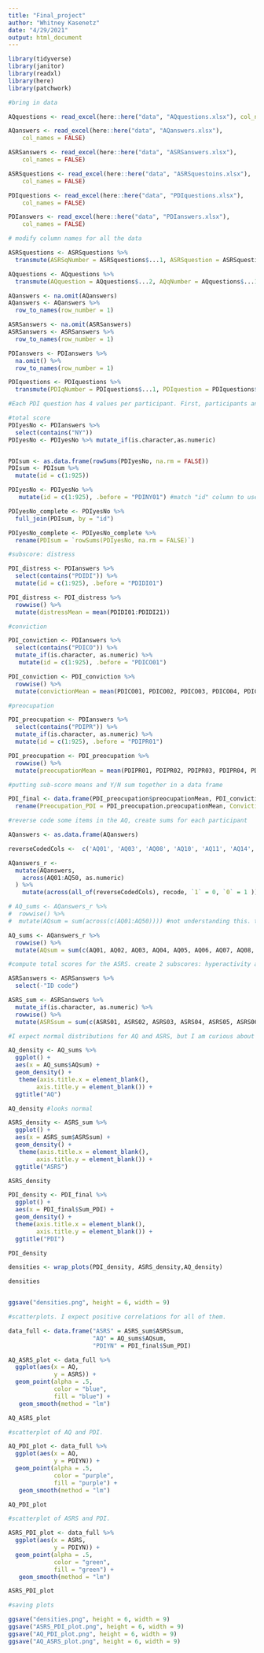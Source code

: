 ```yaml
---
title: "Final_project"
author: "Whitney Kasenetz"
date: "4/29/2021"
output: html_document
---
```


```r
library(tidyverse)
library(janitor) 
library(readxl)
library(here)
library(patchwork)

#bring in data

AQquestions <- read_excel(here::here("data", "AQquestions.xlsx"), col_names = FALSE)

AQanswers <- read_excel(here::here("data", "AQanswers.xlsx"), 
    col_names = FALSE)

ASRSanswers <- read_excel(here::here("data", "ASRSanswers.xlsx"), 
    col_names = FALSE)

ASRSquestions <- read_excel(here::here("data", "ASRSquestoins.xlsx"),
    col_names = FALSE)

PDIquestions <- read_excel(here::here("data", "PDIquestions.xlsx"),
    col_names = FALSE)

PDIanswers <- read_excel(here::here("data", "PDIanswers.xlsx"),
    col_names = FALSE)
```

```r
# modify column names for all the data

ASRSquestions <- ASRSquestions %>% 
  transmute(ASRSqNumber = ASRSquestions$...1, ASRSquestion = ASRSquestions$...2)

AQquestions <- AQquestions %>% 
  transmute(AQquestion = AQquestions$...2, AQqNumber = AQquestions$...1)

AQanswers <- na.omit(AQanswers)
AQanswers <- AQanswers %>% 
  row_to_names(row_number = 1)

ASRSanswers <- na.omit(ASRSanswers)
ASRSanswers <- ASRSanswers %>% 
  row_to_names(row_number = 1)

PDIanswers <- PDIanswers %>% 
  na.omit() %>% 
  row_to_names(row_number = 1)

PDIquestions <- PDIquestions %>% 
  transmute(PDIqNumber = PDIquestions$...1, PDIquestion = PDIquestions$...2)
```

```r
#Each PDI question has 4 values per participant. First, participants answer "yes" or "no" for each question. Then, for each question they rate 3 sub-scales on a 1-5 rating scale. I want overall scores and then each person's 3 sub-scores.

#total score
PDIyesNo <- PDIanswers %>% 
  select(contains("NY"))
PDIyesNo <- PDIyesNo %>% mutate_if(is.character,as.numeric)


PDIsum <- as.data.frame(rowSums(PDIyesNo, na.rm = FALSE))
PDIsum <- PDIsum %>% 
  mutate(id = c(1:925))

PDIyesNo <- PDIyesNo %>% 
   mutate(id = c(1:925), .before = "PDINY01") #match "id" column to use join function

PDIyesNo_complete <- PDIyesNo %>% 
  full_join(PDIsum, by = "id")

PDIyesNo_complete <- PDIyesNo_complete %>% 
  rename(PDIsum = `rowSums(PDIyesNo, na.rm = FALSE)`)

#subscore: distress

PDI_distress <- PDIanswers %>% 
  select(contains("PDIDI")) %>% 
  mutate(id = c(1:925), .before = "PDIDI01")

PDI_distress <- PDI_distress %>% 
  rowwise() %>% 
  mutate(distressMean = mean(PDIDI01:PDIDI21))

#conviction

PDI_conviction <- PDIanswers %>% 
  select(contains("PDICO")) %>% 
  mutate_if(is.character, as.numeric) %>% 
   mutate(id = c(1:925), .before = "PDICO01")

PDI_conviction <- PDI_conviction %>% 
  rowwise() %>% 
  mutate(convictionMean = mean(PDICO01, PDICO02, PDICO03, PDICO04, PDICO05, PDICO06, PDICO07, PDICO08, PDICO09, PDICO10, PDICO11, PDICO12, PDICO13, PDICO14, PDICO15, PDICO16, PDICO17, PDICO18, PDICO19, PDICO20, PDICO21)) #disappointingly, I couldn't get the across() function to work the way I wanted. So I typed it out

#preocupation

PDI_preocupation <- PDIanswers %>% 
  select(contains("PDIPR")) %>% 
  mutate_if(is.character, as.numeric) %>% 
  mutate(id = c(1:925), .before = "PDIPR01")

PDI_preocupation <- PDI_preocupation %>% 
  rowwise() %>% 
  mutate(preocupationMean = mean(PDIPR01, PDIPR02, PDIPR03, PDIPR04, PDIPR05, PDIPR06, PDIPR07, PDIPR08, PDIPR09, PDIPR10, PDIPR11, PDIPR12, PDIPR13, PDIPR14, PDIPR15, PDIPR16, PDIPR17, PDIPR18, PDIPR19, PDIPR20, PDIPR21)) 

#putting sub-score means and Y/N sum together in a data frame

PDI_final <- data.frame(PDI_preocupation$preocupationMean, PDI_conviction$convictionMean, PDI_distress$distressMean, PDIyesNo_complete$PDIsum) %>% 
  rename(Preocupation_PDI = PDI_preocupation.preocupationMean, Conviction_PDI = PDI_conviction.convictionMean, Distress_PDI = PDI_distress.distressMean, Sum_PDI = PDIyesNo_complete.PDIsum)

```

```r
#reverse code some items in the AQ, create sums for each participant

AQanswers <- as.data.frame(AQanswers)

reverseCodedCols <-  c('AQ01', 'AQ03', 'AQ08', 'AQ10', 'AQ11', 'AQ14', 'AQ15', 'AQ17', 'AQ24', 'AQ25', 'AQ27', 'AQ28', 'AQ29', 'AQ30', 'AQ31', 'AQ32', 'AQ34', 'AQ36', 'AQ37', 'AQ38', 'AQ40', 'AQ44', 'AQ47', 'AQ48', 'AQ49', 'AQ50')

AQanswers_r <-
  mutate(AQanswers,
    across(AQ01:AQ50, as.numeric)
  ) %>% 
    mutate(across(all_of(reverseCodedCols), recode, `1` = 0, `0` = 1 ))

# AQ_sums <- AQanswers_r %>% 
#  rowwise() %>% 
#  mutate(AQsum = sum(across(c(AQ01:AQ50)))) #not understanding this. the code will run but doesn't look like it actually does anything.

AQ_sums <- AQanswers_r %>% 
  rowwise() %>% 
  mutate(AQsum = sum(c(AQ01, AQ02, AQ03, AQ04, AQ05, AQ06, AQ07, AQ08, AQ09, AQ10, AQ11, AQ12, AQ13, AQ14, AQ15, AQ16, AQ17, AQ18, AQ19, AQ20, AQ21, AQ22, AQ23, AQ24, AQ25, AQ26, AQ27, AQ28, AQ29, AQ30, AQ31, AQ32, AQ33, AQ34, AQ35, AQ36, AQ37, AQ38, AQ39, AQ40, AQ41, AQ42, AQ43, AQ44, AQ45, AQ46, AQ47, AQ48, AQ49, AQ50)))

```

```r
#compute total scores for the ASRS. create 2 subscores: hyperactivity and inattentiveness

ASRSanswers <- ASRSanswers %>% 
  select(-"ID code")

ASRS_sum <- ASRSanswers %>% 
  mutate_if(is.character, as.numeric) %>% 
  rowwise() %>% 
  mutate(ASRSsum = sum(c(ASRS01, ASRS02, ASRS03, ASRS04, ASRS05, ASRS06, ASRS07, ASRS08, ASRS09, ASRS10, ASRS11, ASRS12, ASRS13, ASRS14, ASRS15, ASRS16, ASRS17, ASRS18)))

```

```r
#I expect normal distributions for AQ and ASRS, but I am curious about the second one

AQ_density <- AQ_sums %>% 
  ggplot() +
  aes(x = AQ_sums$AQsum) +
  geom_density() +
   theme(axis.title.x = element_blank(),
        axis.title.y = element_blank()) +
  ggtitle("AQ")

AQ_density #looks normal

ASRS_density <- ASRS_sum %>% 
  ggplot() +
  aes(x = ASRS_sum$ASRSsum) +
  geom_density() +
   theme(axis.title.x = element_blank(),
        axis.title.y = element_blank()) +
  ggtitle("ASRS")

ASRS_density

PDI_density <- PDI_final %>% 
  ggplot() +
  aes(x = PDI_final$Sum_PDI) +
  geom_density() +
  theme(axis.title.x = element_blank(),
        axis.title.y = element_blank()) +
  ggtitle("PDI")

PDI_density 

densities <- wrap_plots(PDI_density, ASRS_density,AQ_density)

densities


ggsave("densities.png", height = 6, width = 9)

#scatterplots. I expect positive correlations for all of them.

data_full <- data.frame("ASRS" = ASRS_sum$ASRSsum,
                        "AQ" = AQ_sums$AQsum,
                        "PDIYN" = PDI_final$Sum_PDI)

AQ_ASRS_plot <- data_full %>% 
  ggplot(aes(x = AQ, 
             y = ASRS)) +
  geom_point(alpha = .5,
             color = "blue",
             fill = "blue") +
   geom_smooth(method = "lm")

AQ_ASRS_plot

#scatterplot of AQ and PDI. 

AQ_PDI_plot <- data_full %>% 
  ggplot(aes(x = AQ, 
             y = PDIYN)) +
  geom_point(alpha = .5,
             color = "purple",
             fill = "purple") +
   geom_smooth(method = "lm")

AQ_PDI_plot

#scatterplot of ASRS and PDI.

ASRS_PDI_plot <- data_full %>% 
  ggplot(aes(x = ASRS, 
             y = PDIYN)) +
  geom_point(alpha = .5,
             color = "green",
             fill = "green") +
   geom_smooth(method = "lm")

ASRS_PDI_plot
```

```r
#saving plots

ggsave("densities.png", height = 6, width = 9)
ggsave("ASRS_PDI_plot.png", height = 6, width = 9)
ggsave("AQ_PDI_plot.png", height = 6, width = 9)
ggsave("AQ_ASRS_plot.png", height = 6, width = 9)
```